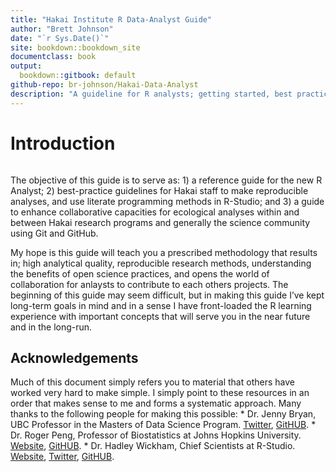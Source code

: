 ```yaml
--- 
title: "Hakai Institute R Data-Analyst Guide"
author: "Brett Johnson"
date: "`r Sys.Date()`"
site: bookdown::bookdown_site
documentclass: book
output:
  bookdown::gitbook: default
github-repo: br-johnson/Hakai-Data-Analyst
description: "A guideline for R analysts; getting started, best practices, and collaboration"
---
```


# Introduction
```r

```

The objective of this guide is to serve as:
1) a reference guide for the new R Analyst; 
2) best-practice guidelines for Hakai staff to make reproducible analyses, and use literate programming methods in R-Studio; and 
3) a guide to enhance collaborative capacities for ecological analyses within and between Hakai research programs and generally the science community using Git and GitHub. 

My hope is this guide will teach you a prescribed methodology that results in; high analytical quality, reproducible research methods, understanding the benefits of open science practices, and opens the world of collaboration for anlaysts to contribute to each others projects. The beginning of this guide may seem difficult, but in making this guide I've kept long-term goals in mind and in a sense I have front-loaded the R learning experience with important concepts that will serve you in the near future and in the long-run.

## Acknowledgements
Much of this document simply refers you to material that others have worked very hard to make simple. I simply point to these resources in an order that makes sense to me and forms a systematic approach. Many thanks to the following people for making this possible:
* Dr. Jenny Bryan, UBC Professor in the Masters of Data Science Program. [Twitter](https://twitter.com/JennyBryan), [GitHUB](https://github.com/jennybc).
* Dr. Roger Peng, Professor of Biostatistics at Johns Hopkins University. [Website](http://www.biostat.jhsph.edu/~rpeng/), [GitHUB](https://github.com/rdpeng).
* Dr. Hadley Wickham, Chief Scientists at R-Studio. [Website](http://hadley.nz/), [Twitter](https://twitter.com/hadleywickham), [GitHUB](https://github.com/hadley).

